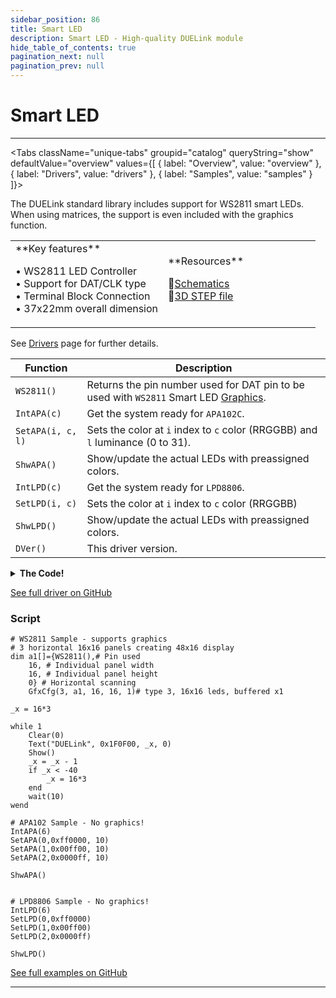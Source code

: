 ```yaml
---
sidebar_position: 86
title: Smart LED
description: Smart LED - High-quality DUELink module
hide_table_of_contents: true
pagination_next: null
pagination_prev: null
---
```



# Smart LED

<ImageSection 
  product="lsmartled-a"
  tagline="Smart LED Controller"
/>

---

<Tabs className="unique-tabs" groupid="catalog" queryString="show" defaultValue="overview"
  values={[
    {
        label: "Overview",
        value: "overview"
    },
    {
        label: "Drivers",
        value: "drivers"
    },
    {
        label: "Samples",
        value: "samples"
    }
]}>

<TabItem value="overview">

The DUELink standard library includes support for WS2811 smart LEDs. When using matrices, the support is even included with the graphics function.

<table><td width='50%'>
**Key features**

• WS2811 LED Controller<br/>
• Support for DAT/CLK type<br/>
• Terminal Block Connection<br/>
• 37x22mm overall dimension<br/>

</td><td width='50%'>
**Resources**
 
📄<a href="/sch/gdl-lsmartled-a.pdf" download>Schematics</a><br/>
🔩<a href="/3d/gdl-lsmartled-a.step" download>3D STEP file</a><br/>
</td></table>

</TabItem>

<TabItem value="drivers">

See [Drivers](/docs/engine/drivers) page for further details.

| Function | Description |
|----------|-------------|
| `WS2811()` | Returns the pin number used for DAT pin to be used with `WS2811` Smart LED [Graphics](/docs/engine/graphics). |
| `IntAPA(c)` | Get the system ready for `APA102C`. |
| `SetAPA(i, c, l)` | Sets the color at `i` index to `c` color (RRGGBB) and `l` luminance (0 to 31). |
| `ShwAPA()` | Show/update the actual LEDs with preassigned colors. |
| `IntLPD(c)` | Get the system ready for `LPD8806`. |
| `SetLPD(i, c)` | Sets the color at `i` index to `c` color (RRGGBB) |
| `ShwLPD()` | Show/update the actual LEDs with preassigned colors. |
| `DVer()` | This driver version. |
<details>
<summary><strong>The Code!</strong></summary>

**Smart LED Driver**

```batch
##### SmartLED Driver #####

fn DVer()
    return 1.0
fend

## 2Pin (SCK, DAT) LPD8806 Smart LEDs work using SPI and can't be used with graphics libs.
# Uses b1 and b2 arrays
fn IntLPD(c)
    SpiCfg(0,8000)
    Dim b1[3*c]
    Dim b2[3 * ((c + 63) / 64)]
    for i in Range(c)
        SetLPD(i, 0)
    next
fend

fn SetLPD(i, c)
    r = (c>>16) & 0x7f
    g = (c>>8) & 0x7f
    b = c & 0x7f
    b1[i * 3 + 2] = 0x80 | b 
    b1[i * 3 + 1] = 0x80 | r 
    b1[i * 3 + 0] = 0x80 | g
fend

fn ShwLPD()
    SpiWrs(b1,0)#color
    SpiWrs(b2,0)#zero terminator
fend

####################

## 2Pin (SCK, DAT) APA102C Smart LEDs work using SPI and can't be used with graphics libs.
# Uses b1 array
fn IntAPA(c)
    SpiCfg(0,8000)
    Dim b1[4+c*4+4] # Num of led x 4, plus first and last 4 bytes
    for i in Range(c)
        SetAPA(i, 0, 10)
    next
fend

fn SetAPA(i, c, l)
    r = (c>>16) & 0x7f
    g = (c>>8) & 0x7f
    b = c & 0x7f
    b1[i*4+4+0] = 0xE0 | l # luminance (0 to 31)
    b1[i*4+4+1] = ((c >> 0) & 0xFF) # blue
    b1[i*4+4+2] = ((c >> 8) & 0xFF) # green
    b1[i*4+4+3] = ((c >> 16) & 0xFF) # red
fend

fn ShwAPA()
    SpiWrs(b1,0)
fend

####################

## 1Pin WS2811 work through internal graphics, and with panel support
fn WS2811()
    return 14
fend

####################

```

</details>

[See full driver on GitHub](https://github.com/ghi-electronics/duelink-website/tree/main/static/code/drivers)

</TabItem>

<TabItem value="samples">

### Script

```batch
# WS2811 Sample - supports graphics
# 3 horizontal 16x16 panels creating 48x16 display
dim a1[]={WS2811(),# Pin used
    16, # Individual panel width
    16, # Individual panel height
    0} # Horizontal scanning
    GfxCfg(3, a1, 16, 16, 1)# type 3, 16x16 leds, buffered x1

_x = 16*3

while 1
    Clear(0)
    Text("DUELink", 0x1F0F00, _x, 0)
    Show()
    _x = _x - 1
    if _x < -40
        _x = 16*3
    end
    wait(10)
wend

# APA102 Sample - No graphics!
IntAPA(6)
SetAPA(0,0xff0000, 10)
SetAPA(1,0x00ff00, 10)
SetAPA(2,0x0000ff, 10)

ShwAPA()


# LPD8806 Sample - No graphics!
IntLPD(6)
SetLPD(0,0xff0000)
SetLPD(1,0x00ff00)
SetLPD(2,0x0000ff)

ShwLPD()

```

[See full examples on GitHub](https://github.com/ghi-electronics/duelink-website/tree/main/static/code/samples)

</TabItem>

</Tabs>

---

<OrderSection
    product="DUELink Smart LED"
    partnumber="GDL-LSMARTLED-A"
    price="$0.00"
/>
